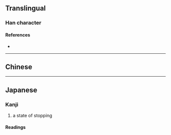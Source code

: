 {{also|滯}}
{{character info/new}}
==Translingual==
{{CJKV-forms|滯|滞|滞|滯}}

===Han character===
{{Han char|rn=85|rad=水|as=09|asj=10|sn=12|snj=13|four=|canj=ETJB|ids=⿰氵帯}}

====References====
* {{Han ref|kx=0639.111|dkj=18067|hdz=31669.020|uh=6EDE|ud=28382}}

----

==Chinese==
{{zh-see|滯}}

----

==Japanese==
{{ja-kanji forms|滞|滯}}

===Kanji===
{{ja-kanji|grade=c|rs=水09|kyu=滯}}

# a state of stopping

====Readings====
{{ja-readings
|goon=たい
|kanon=たい
|kun=とどこお-る
}}